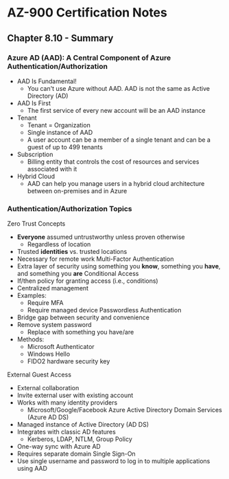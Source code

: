 # AZ-900 Certification Notes
## Chapter 8.10 - Summary

### Azure AD (AAD): A Central Component of Azure Authentication/Authorization
* AAD Is Fundamental!
	* You can't use Azure without AAD. AAD is not the same as Active Directory (AD)
* AAD Is First
	* The first service of every new account will be an AAD instance
* Tenant
	* Tenant = Organization
	* Single instance of AAD
	* A user account can be a member of a single tenant and can be a guest of up to 499 tenants
* Subscription
	* Billing entity that controls the cost of resources and services associated with it
* Hybrid Cloud
	* AAD can help you manage users in a hybrid cloud architecture between on-premises and in Azure

### Authentication/Authorization Topics
Zero Trust Concepts
* **Everyone** assumed untrustworthy unless proven otherwise
	* Regardless of location
* Trusted **identities** vs. trusted locations
* Necessary for remote work
Multi-Factor Authentication
* Extra layer of security using something you **know**, something you **have**, and something you **are**
Conditional Access
* If/then policy for granting access (i.e., conditions)
* Centralized management
* Examples:
	* Require MFA
	* Require managed device
Passwordless Authentication
* Bridge gap between security and convenience
* Remove system password
	* Replace with something you have/are
* Methods:
	* Microsoft Authenticator
	* Windows Hello
	* FIDO2 hardware security key

External Guest Access
* External collaboration
* Invite external user with existing account
* Works with many identity providers
	* Microsoft/Google/Facebook
Azure Active Directory Domain Services (Azure AD DS)
* Managed instance of Active Directory (AD DS)
* Integrates with classic AD features
	* Kerberos, LDAP, NTLM, Group Policy
* One-way sync with Azure AD
* Requires separate domain
Single Sign-On
* Use single username and password to log in to multiple applications using AAD
